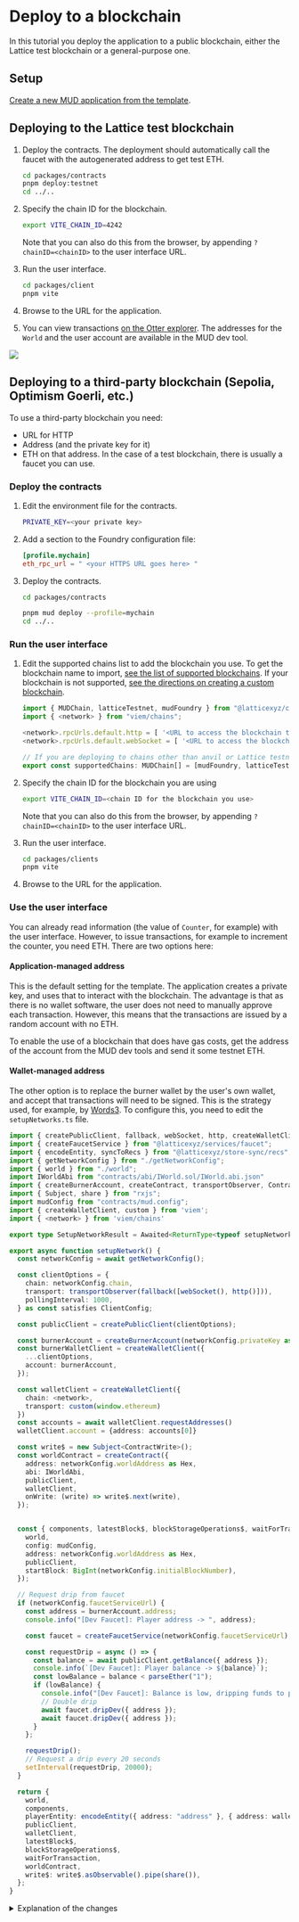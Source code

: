 
# Deploy to a blockchain

In this tutorial you deploy the application to a public blockchain, either the Lattice test blockchain or a general-purpose one.

## Setup

[Create a new MUD application from the template](../../templates/typescript/getting-started).

## Deploying to the Lattice test blockchain

1. Deploy the contracts.
   The deployment should automatically call the faucet with the autogenerated address to get test ETH.

   ```sh copy
   cd packages/contracts
   pnpm deploy:testnet
   cd ../..
   ```

1. Specify the chain ID for the blockchain.

   ```sh copy
   export VITE_CHAIN_ID=4242
   ```

   Note that you can also do this from the browser, by appending `?chainID=<chainID>` to the user interface URL.

1. Run the user interface.

   ```sh copy
   cd packages/client
   pnpm vite
   ```

1. Browse to the URL for the application.

1. You can view transactions [on the Otter explorer](https://explorer.testnet-chain.linfra.xyz/).
   The addresses for the `World` and the user account are available in the MUD dev tool.

![](./get-addr-mud-dev-tools.png)

## Deploying to a third-party blockchain (Sepolia, Optimism Goerli, etc.)

To use a third-party blockchain you need:

- URL for HTTP
- Address (and the private key for it)
- ETH on that address.
  In the case of a test blockchain, there is usually a faucet you can use.

### Deploy the contracts

1. Edit the environment file for the contracts.

   ```sh filename="packages/contracts/.env" copy
   PRIVATE_KEY=<your private key>
   ```

1. Add a section to the Foundry configuration file:

   ```toml filename="packages/contracts/foundry.toml" copy
   [profile.mychain]
   eth_rpc_url = " <your HTTPS URL goes here> "
   ```

1. Deploy the contracts.

   ```sh copy
   cd packages/contracts

   pnpm mud deploy --profile=mychain
   cd ../..
   ```

### Run the user interface

1. Edit the supported chains list to add the blockchain you use.
   To get the blockchain name to import, [see the list of supported blockchains](https://github.com/wagmi-dev/viem/blob/main/src/chains/index.ts).
   If your blockchain is not supported, [see the directions on creating a custom blockchain](https://viem.sh/docs/clients/chains.html#custom-chains).

   ```ts filename="packages/client/src/mud/supportedChains.ts" copy showLineNumbers {2,4-5,8}
   import { MUDChain, latticeTestnet, mudFoundry } from "@latticexyz/common/chains";
   import { <network> } from "viem/chains";

   <network>.rpcUrls.default.http = [ '<URL to access the blockchain through HTTP(S)>' ]
   <network>.rpcUrls.default.webSocket = [ '<URL to access the blockchain through WebSocket>' ]

   // If you are deploying to chains other than anvil or Lattice testnet, add them here
   export const supportedChains: MUDChain[] = [mudFoundry, latticeTestnet, <network> ];
   ```

1. Specify the chain ID for the blockchain you are using

   ```sh copy
   export VITE_CHAIN_ID=<chain ID for the blockchain you use>
   ```

   Note that you can also do this from the browser, by appending `?chainID=<chainID>` to the user interface URL.

1. Run the user interface.

   ```sh copy
   cd packages/clients
   pnpm vite
   ```

1. Browse to the URL for the application.

### Use the user interface

You can already read information (the value of `Counter`, for example) with the user interface.
However, to issue transactions, for example to increment the counter, you need ETH.
There are two options here:

#### Application-managed address

This is the default setting for the template.
The application creates a private key, and uses that to interact with the blockchain.
The advantage is that as there is no wallet software, the user does not need to manually approve each transaction.
However, this means that the transactions are issued by a random account with no ETH.

To enable the use of a blockchain that does have gas costs, get the address of the account from the MUD dev tools and send it some testnet ETH.

#### Wallet-managed address

The other option is to replace the burner wallet by the user's own wallet, and accept that transactions will need to be signed.
This is the strategy used, for example, by [Words3](https://www.words3.xyz/).
To configure this, you need to edit the `setupNetworks.ts` file.

<CollapseCode>

```ts filename="packages/client/src/mud/setupNetwork.ts" showLineNumbers copy {10-11,32-37,84}
import { createPublicClient, fallback, webSocket, http, createWalletClient, Hex, parseEther, ClientConfig } from "viem";
import { createFaucetService } from "@latticexyz/services/faucet";
import { encodeEntity, syncToRecs } from "@latticexyz/store-sync/recs";
import { getNetworkConfig } from "./getNetworkConfig";
import { world } from "./world";
import IWorldAbi from "contracts/abi/IWorld.sol/IWorld.abi.json"
import { createBurnerAccount, createContract, transportObserver, ContractWrite } from "@latticexyz/common";
import { Subject, share } from "rxjs";
import mudConfig from "contracts/mud.config";
import { createWalletClient, custom } from 'viem';
import { <network> } from 'viem/chains'

export type SetupNetworkResult = Awaited<ReturnType<typeof setupNetwork>>;

export async function setupNetwork() {
  const networkConfig = await getNetworkConfig();

  const clientOptions = {
    chain: networkConfig.chain,
    transport: transportObserver(fallback([webSocket(), http()])),
    pollingInterval: 1000,
  } as const satisfies ClientConfig;

  const publicClient = createPublicClient(clientOptions);

  const burnerAccount = createBurnerAccount(networkConfig.privateKey as Hex);
  const burnerWalletClient = createWalletClient({
    ...clientOptions,
    account: burnerAccount,
  });

  const walletClient = createWalletClient({
    chain: <network>,
    transport: custom(window.ethereum)
  })
  const accounts = await walletClient.requestAddresses()
  walletClient.account = {address: accounts[0]}

  const write$ = new Subject<ContractWrite>();
  const worldContract = createContract({
    address: networkConfig.worldAddress as Hex,
    abi: IWorldAbi,
    publicClient,
    walletClient,
    onWrite: (write) => write$.next(write),
  });


  const { components, latestBlock$, blockStorageOperations$, waitForTransaction } = await syncToRecs({
    world,
    config: mudConfig,
    address: networkConfig.worldAddress as Hex,
    publicClient,
    startBlock: BigInt(networkConfig.initialBlockNumber),
  });

  // Request drip from faucet
  if (networkConfig.faucetServiceUrl) {
    const address = burnerAccount.address;
    console.info("[Dev Faucet]: Player address -> ", address);

    const faucet = createFaucetService(networkConfig.faucetServiceUrl);

    const requestDrip = async () => {
      const balance = await publicClient.getBalance({ address });
      console.info(`[Dev Faucet]: Player balance -> ${balance}`);
      const lowBalance = balance < parseEther("1");
      if (lowBalance) {
        console.info("[Dev Faucet]: Balance is low, dripping funds to player");
        // Double drip
        await faucet.dripDev({ address });
        await faucet.dripDev({ address });
      }
    };

    requestDrip();
    // Request a drip every 20 seconds
    setInterval(requestDrip, 20000);
  }

  return {
    world,
    components,
    playerEntity: encodeEntity({ address: "address" }, { address: walletClient.account.address }),
    publicClient,
    walletClient,
    latestBlock$,
    blockStorageOperations$,
    waitForTransaction,
    worldContract,
    write$: write$.asObservable().pipe(share()),
  };
}
```

</CollapseCode>

<details>

<summary>Explanation of the changes</summary>

```ts
import { createWalletClient, custom } from 'viem';
import { <network> } from 'viem/chains'
```

Import [the Viem definitions necessary to use a wallet managed address](https://viem.sh/docs/clients/wallet.html#json-rpc-accounts).

```ts
  const walletClient = createWalletClient({
    chain: <network>,
    transport: custom(window.ethereum)
  })
```

Create the `walletClient` object.

```ts
const accounts = await walletClient.requestAddresses();
```

Wallets do not automatically give code on a web page access to the wallet information, not even addresses.
Instead, you need to [request access](https://viem.sh/docs/actions/wallet/requestAddresses.html), and the user needs to approve it.

```ts
walletClient.account = { address: accounts[0] };
```

Because user approval is required, `createWalletClient` does not write the address into the return value.
Therefore, we need to do it manually because MUD code expects the address to be in `walletClient.account.address`.

```ts
  return {
    ...
    playerEntity: encodeEntity({ address: "address" }, { address: walletClient.account.address }),
    ...
  };
```

We need to return the address of `walletClient` we created, not of the burner wallet we ignore.

</details>
